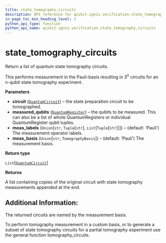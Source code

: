```yaml
---
title: state_tomography_circuits
description: API reference for qiskit.ignis.verification.state_tomography_circuits
in_page_toc_min_heading_level: 1
python_api_type: function
python_api_name: qiskit.ignis.verification.state_tomography_circuits
---
```


# state\_tomography\_circuits

<Function id="qiskit.ignis.verification.state_tomography_circuits" github="https://github.com/qiskit-community/qiskit-ignis/tree/stable/0.3/qiskit/ignis/verification/tomography/basis/circuits.py" signature="state_tomography_circuits(circuit, measured_qubits, meas_labels='Pauli', meas_basis='Pauli')">
  Return a list of quantum state tomography circuits.

  This performs measurement in the Pauli-basis resulting in $3^n$ circuits for an n-qubit state tomography experiment.

  **Parameters**

  *   **circuit** ([`QuantumCircuit`](qiskit.circuit.QuantumCircuit "qiskit.circuit.quantumcircuit.QuantumCircuit")) – the state preparation circuit to be tomographed.
  *   **measured\_qubits** ([`QuantumRegister`](qiskit.circuit.QuantumRegister "qiskit.circuit.quantumregister.QuantumRegister")) – the qubits to be measured. This can also be a list of whole QuantumRegisters or individual QuantumRegister qubit tuples.
  *   **meas\_labels** (`Union`\[`str`, `Tuple`\[`str`], `List`\[`Tuple`\[`str`]]]) – (default: ‘Pauli’) The measurement operator labels.
  *   **meas\_basis** (`Union`\[`str`, `TomographyBasis`]) – (default: ‘Pauli’) The measurement basis.

  **Return type**

  `List`\[[`QuantumCircuit`](qiskit.circuit.QuantumCircuit "qiskit.circuit.quantumcircuit.QuantumCircuit")]

  **Returns**

  A list containing copies of the original circuit with state tomography measurements appended at the end.

  ## Additional Information:

  The returned circuits are named by the measurement basis.

  To perform tomography measurement in a custom basis, or to generate a subset of state tomography circuits for a partial tomography experiment use the general function tomography\_circuits.
</Function>

